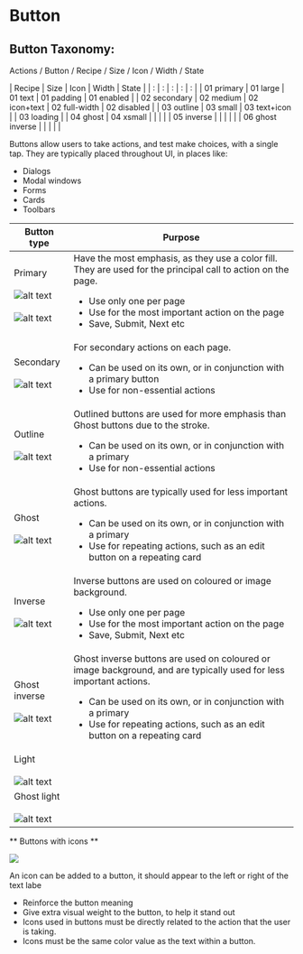 <Meta title="Components/Button/Documentation"/>

# Button

## Button Taxonomy:
Actions / Button / Recipe / Size / Icon / Width / State

| Recipe | Size | Icon | Width | State |
| : | : | : | : | : |
| 01 primary | 01 large | 01 text | 01 padding | 01 enabled |
| 02 secondary | 02 medium | 02 icon+text | 02 full-width | 02 disabled |
| 03 outline | 03 small | 03 text+icon | | 03 loading |
| 04 ghost | 04 xsmall | | | |
| 05 inverse | | | | |
| 06 ghost inverse | | | | |

Buttons allow users to take actions, and test make choices, with a single tap. They are typically placed throughout UI, in places like:

* Dialogs
* Modal windows
* Forms
* Cards
* Toolbars


| Button type | Purpose |
| ----------- | ------- |
| Primary<br/><br/>![alt text](/components/button/primary-button-tbc.png "Primary button")<br/><br/>![alt text](/components/button/primary-button-alt-tbc.png "Primary button alternative") | Have the most emphasis, as they use a color fill. They are used for the principal call to action on the page. <ul><li>Use only one per page</li><li>Use for the most important action on the page</li><li>Save, Submit, Next etc</li></ul> |
| Secondary<br/><br/>![alt text](/components/button/secondary-button-tbc.png "Secondary button") | For secondary actions on each page. <ul><li>Can be used on its own, or in conjunction with a primary button</li><li>Use for non-essential actions</li></ul> |
| Outline<br/><br/>![alt text](/components/button/outline-button-tbc.png "Outline button") | Outlined buttons are used for more emphasis than Ghost buttons due to the stroke. <ul><li>Can be used on its own, or in conjunction with a primary</li><li>Use for non-essential actions</li></ul> |
| Ghost<br/><br/>![alt text](/components/button/ghost-button-tbc.png "Ghost button") | Ghost buttons are typically used for less important actions. <ul><li>Can be used on its own, or in conjunction with a primary</li><li>Use for repeating actions, such as an edit button on a repeating card</li></ul> |
| Inverse<br/><br/>![alt text](/components/button/inverse-button-tbc.png "Inverse button") | Inverse buttons are used on coloured or image background.<ul><li>Use only one per page</li><li>Use for the most important action on the page</li><li>Save, Submit, Next etc</li></ul> |
| Ghost inverse<br/><br/>![alt text](/components/button/ghost-inverse-button-tbc.png "Ghost Inverse button") | Ghost inverse buttons are used on coloured or image background, and are typically used for less important actions.<ul><li>Can be used on its own, or in conjunction with a primary</li><li>Use for repeating actions, such as an edit button on a repeating card</li></ul> |
| Light<br/><br/>![alt text](/components/button/light-button-tbc.png "Light button") |  |
| Ghost light<br/><br/>![alt text](/components/button/ghost-light-button-tbc.png "Ghost Light button") |  |

** Buttons with icons **

![](/components/button/buttons-with-icons-tbc.png)

An icon can be added to a button, it should appear to the left or right of the text labe
* Reinforce the button meaning
* Give extra visual weight to the button, to help it stand out
* Icons used in buttons must be directly related to the action that the user is taking.
* Icons must be the same color value as the text within a button.


